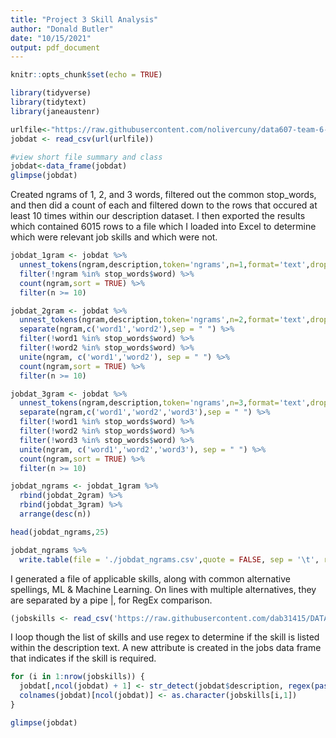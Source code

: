 ```yaml
---
title: "Project 3 Skill Analysis"
author: "Donald Butler"
date: "10/15/2021"
output: pdf_document
---
```


```r
knitr::opts_chunk$set(echo = TRUE)
```

  
```r
library(tidyverse)
library(tidytext)
library(janeaustenr)
```

```r

urlfile<-"https://raw.githubusercontent.com/nolivercuny/data607-team-6-project-3/master/data/job_listings_final.csv" 
jobdat <- read_csv(url(urlfile))

#view short file summary and class
jobdat<-data_frame(jobdat)
glimpse(jobdat)

```

Created ngrams of 1, 2, and 3 words, filtered out the common stop_words, and then did a count of each and filtered down to the rows that occured at least 10 times within our description dataset. I then exported the results which contained 6015 rows to a file which I loaded into Excel to determine which were relevant job skills and which were not. 

```r

jobdat_1gram <- jobdat %>%
  unnest_tokens(ngram,description,token='ngrams',n=1,format='text',drop=TRUE,to_lower=TRUE) %>%
  filter(!ngram %in% stop_words$word) %>%
  count(ngram,sort = TRUE) %>%
  filter(n >= 10)

jobdat_2gram <- jobdat %>%
  unnest_tokens(ngram,description,token='ngrams',n=2,format='text',drop=TRUE,to_lower=TRUE) %>%
  separate(ngram,c('word1','word2'),sep = " ") %>%
  filter(!word1 %in% stop_words$word) %>%
  filter(!word2 %in% stop_words$word) %>%
  unite(ngram, c('word1','word2'), sep = " ") %>%
  count(ngram,sort = TRUE) %>%
  filter(n >= 10)

jobdat_3gram <- jobdat %>%
  unnest_tokens(ngram,description,token='ngrams',n=3,format='text',drop=TRUE,to_lower=TRUE) %>%
  separate(ngram,c('word1','word2','word3'),sep = " ") %>%
  filter(!word1 %in% stop_words$word) %>%
  filter(!word2 %in% stop_words$word) %>%
  filter(!word3 %in% stop_words$word) %>%
  unite(ngram, c('word1','word2','word3'), sep = " ") %>%
  count(ngram,sort = TRUE) %>%
  filter(n >= 10)

jobdat_ngrams <- jobdat_1gram %>%
  rbind(jobdat_2gram) %>%
  rbind(jobdat_3gram) %>%
  arrange(desc(n))

head(jobdat_ngrams,25)

jobdat_ngrams %>%
  write.table(file = './jobdat_ngrams.csv',quote = FALSE, sep = '\t', row.names = FALSE)

```

I generated a file of applicable skills, along with common alternative spellings, ML & Machine Learning. On lines with multiple alternatives, they are separated by a pipe |, for RegEx comparison.

```r

(jobskills <- read_csv('https://raw.githubusercontent.com/dab31415/DATA607/main/Projects/Project_3/JobSkills.csv'))

```

I loop though the list of skills and use regex to determine if the skill is listed within the description text. A new attribute is created in the jobs data frame that indicates if the skill is required.

```r

for (i in 1:nrow(jobskills)) {
  jobdat[,ncol(jobdat) + 1] <- str_detect(jobdat$description, regex(paste('[^A-Z0-9]',jobskills[i,1],'[^A-Z0-9]',sep = ''),ignore_case = TRUE))
  colnames(jobdat)[ncol(jobdat)] <- as.character(jobskills[i,1])
}

glimpse(jobdat)

```